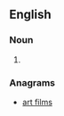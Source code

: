 ==English==

===Noun===
{{en-noun}}

# {{alternative spelling of|film star}}

===Anagrams===
* [[art films#English|art films]]